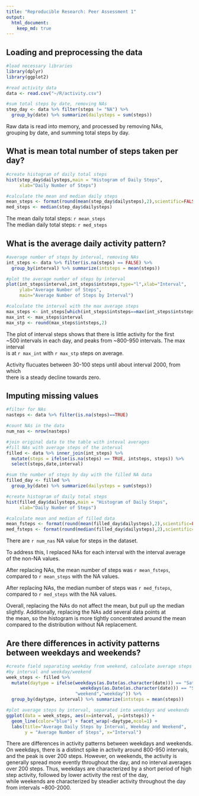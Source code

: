 ```yaml
---
title: "Reproducible Research: Peer Assessment 1"
output: 
  html_document:
    keep_md: true
---
```



## Loading and preprocessing the data

```r
#load necessary libraries
library(dplyr)
library(ggplot2)

#read activity data
data <- read.csv("~/R/activity.csv")

#sum total steps by date, removing NAs
step_day <- data %>% filter(steps != "NA") %>%
  group_by(date) %>% summarize(dailysteps = sum(steps))
```

Raw data is read into memory, and processed by removing NAs,  
grouping by date, and summing total steps by day.

## What is mean total number of steps taken per day?

```r
#create histogram of daily total steps
hist(step_day$dailysteps,main = "Histogram of Daily Steps",
     xlab="Daily Number of Steps")

#calculate the mean and median daily steps
mean_steps <- format(round(mean(step_day$dailysteps),2),scientific=FALSE)
med_steps <- median(step_day$dailysteps)
```

The mean daily total steps: `r mean_steps`  
The median daily total steps: `r med_steps`

## What is the average daily activity pattern?

```r
#average number of steps by interval, removing NAs
int_steps <- data %>% filter(is.na(steps) == FALSE) %>%
  group_by(interval) %>% summarize(intsteps = mean(steps))

#plot the average number of steps by interval
plot(int_steps$interval,int_steps$intsteps,type="l",xlab="Interval",
     ylab="Average Number of Steps",
     main="Average Number of Steps by Interval")

#calculate the interval with the max average steps
max_steps <- int_steps[which(int_steps$intsteps==max(int_steps$intsteps)),]
max_int <- max_steps$interval
max_stp <- round(max_steps$intsteps,2)

```

The plot of interval steps shows that there is little activity for the first  
~500 intervals in each day, and peaks from ~800-950 intervals.  The max interval  
is at `r max_int` with `r max_stp` steps on average.

Activity flucuates between 30-100 steps until about interval 2000, from which  
there is a steady decline towards zero.

## Imputing missing values

```r
#filter for NAs
nasteps <- data %>% filter(is.na(steps)==TRUE)

#count NAs in the data
num_nas <- nrow(nasteps)

#join original data to the table with inteval averages
#fill NAs with average steps of the interval
filled <- data %>% inner_join(int_steps) %>% 
  mutate(steps = ifelse(is.na(steps) == TRUE, intsteps, steps)) %>%
  select(steps,date,interval)

#sum the number of steps by day with the filled NA data
filled_day <- filled %>%
  group_by(date) %>% summarize(dailysteps = sum(steps))

#create histogram of daily total steps
hist(filled_day$dailysteps,main = "Histogram of Daily Steps",
     xlab="Daily Number of Steps")

#calculate mean and median of filled data
mean_fsteps <- format(round(mean(filled_day$dailysteps),2),scientific=FALSE)
med_fsteps <- format(round(median(filled_day$dailysteps),2),scientific=FALSE)

```

There are `r num_nas` NA value for steps in the dataset.

To address this, I replaced NAs for each interval with the interval average  
of the non-NA values.

After replacing NAs, the mean number of steps was `r mean_fsteps`,  
compared to `r mean_steps` with the NA values.

After replacing NAs, the median number of steps was `r med_fsteps`,  
compared to `r med_steps` with the NA values.

Overall, replacing the NAs do not affect the mean, but pull up the median  
slightly.  Additionally, replacing the NAs add several data points at  
the mean, so the histogram is more tightly concentrated around the mean  
compared to the distribution without NA replacement.


## Are there differences in activity patterns between weekdays and weekends?

```r
#create field separating weekday from weekend, calculate average steps
#by interval and weekday/weekend
week_steps <- filled %>% 
  mutate(daytype = ifelse(weekdays(as.Date(as.character(date))) == "Saturday" |
                            weekdays(as.Date(as.character(date))) == "Sunday",
                          "weekend","weekday")) %>% 
  group_by(daytype, interval) %>% summarize(intsteps = mean(steps))

#plot average steps by interval, separated into weekdays and weekends
ggplot(data = week_steps, aes(x=interval, y=intsteps)) + 
  geom_line(color="blue") + facet_wrap(~daytype,ncol=1) +
  labs(title="Average Daily Steps by Interval, Weekday and Weekend",
       y = "Average Number of Steps", x="Interval")
```

There are differences in activity patterns between weekdays and weekends.  
On weekdays, there is a distinct spike in activity around 800-950 intervals,  
and the peak is over 200 steps.  However, on weekends, the activity is  
generally spread more evently throughout the day, and no interval averages  
over 200 steps.  Thus, weekdays are characterized by a short period of high  
step activity, followed by lower activity the rest of the day,   
while weekends are characterized by steadier activity throughout the day  
from intervals ~800-2000.
